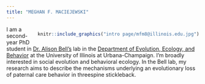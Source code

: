 ```yaml
---
title: "MEGHAN F. MACIEJEWSKI"
---
```


<style type="text/css">
h1.title {
  text-align: center;
}
</style>

<div style= "float:right;position: relative;">
```r
knitr::include_graphics("intro page/mfm8@illinois.edu.jpg")
```
</div>

I am a second-year PhD student in [Dr. Alison Bell's](https://alisonbelllab.web.illinois.edu) lab in the [Department of Evolution, Ecology, and Behavior](https://sib.illinois.edu/eeb/) at the University of Illinois at Urbana-Champaign. I'm broadly interested in social evolution and behavioral ecology. In the Bell lab, my research aims to describe the mechanisms underlying an evolutionary loss of paternal care behavior in threespine stickleback.

